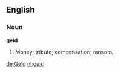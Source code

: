 ==English==

===Noun===

'''geld'''

#Money; tribute; compensation; ransom.

[[de:Geld]]
[[nl:geld]]